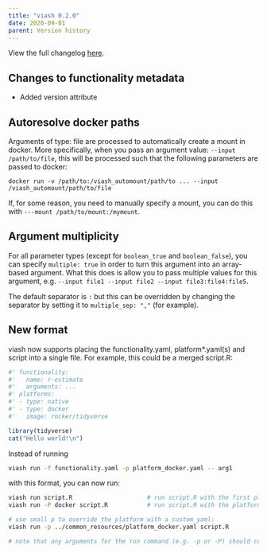 ```yaml
---
title: "viash 0.2.0"
date: 2020-09-01
parent: Version history
---
```


View the full changelog [here](https://github.com/data-intuitive/viash/blob/master/CHANGELOG.md).

## Changes to functionality metadata

* Added version attribute

## Autoresolve docker paths
Arguments of type: file are processed to automatically create a mount in docker. More specifically, when you pass an argument value: `--input /path/to/file`, this will be processed such that the following parameters are passed to docker:
```
docker run -v /path/to:/viash_automount/path/to ... --input /viash_automount/path/to/file
```

If, for some reason, you need to manually specify a mount, you can do this with `---mount /path/to/mount:/mymount`.

## Argument multiplicity
For all parameter types (except for `boolean_true` and `boolean_false`), you can specify `multiple: true` in order to turn this argument into an array-based argument. What this does is allow you to pass multiple values for this argument, e.g. `--input file1 --input file2 --input file3:file4:file5`.

The default separator is `:` but this can be overridden by changing the separator by setting it to `multiple_sep: ","` (for example).

## New format
viash now supports placing the functionality.yaml, platform*.yaml(s) and script into a single file. For example, this could be a merged script.R:

```r
#' functionality:
#'   name: r-estimate
#'   arguments: ...
#' platforms:
#' - type: native
#' - type: docker
#'   image: rocker/tidyverse

library(tidyverse)
cat("Hello world!\n")
```

Instead of running 
```bash
viash run -f functionality.yaml -p platform_docker.yaml -- arg1
```

with this format, you can now run:
```bash
viash run script.R                     # run script.R with the first platform
viash run -P docker script.R           # run script.R with the platform called 'docker' with the large P argument

# use small p to override the platform with a custom yaml:
viash run -p ../common_resources/platform_docker.yaml script.R

# note that any arguments for the run command (e.g. -p or -P) should come before the script.R, as script.R is considered a trailing argument.
```
